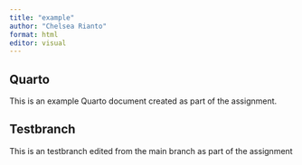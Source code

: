 ```yaml
---
title: "example"
author: "Chelsea Rianto"
format: html
editor: visual
---
```


## Quarto

This is an example Quarto document created as part of the assignment.

## Testbranch

This is an testbranch edited from the main branch as part of the assignment
